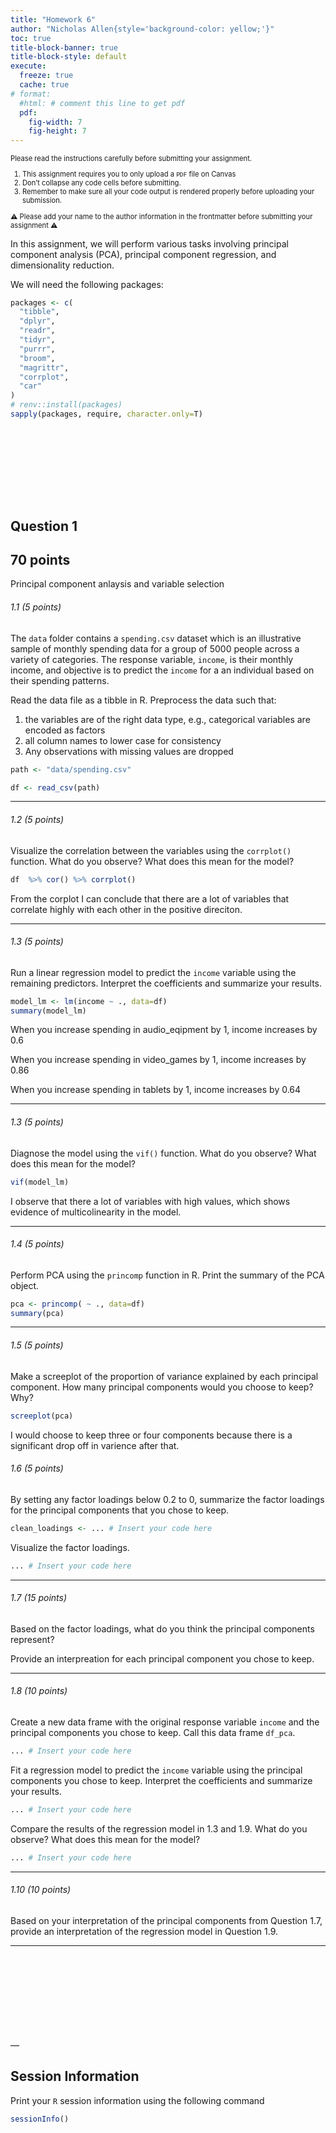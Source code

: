```yaml
---
title: "Homework 6"
author: "Nicholas Allen{style='background-color: yellow;'}"
toc: true
title-block-banner: true
title-block-style: default
execute: 
  freeze: true
  cache: true
# format:
  #html: # comment this line to get pdf
  pdf: 
    fig-width: 7
    fig-height: 7
---
```



::: {.callout-important style="font-size: 0.8em;"}

Please read the instructions carefully before submitting your assignment.

1. This assignment requires you to only upload a `PDF` file on Canvas
1. Don't collapse any code cells before submitting. 
1. Remember to make sure all your code output is rendered properly before uploading your submission.

⚠️ Please add your name to the author information in the frontmatter before submitting your assignment ⚠️
:::


In this assignment, we will perform various tasks involving principal component analysis (PCA), principal component regression, and dimensionality reduction.

We will need the following packages:


```R
packages <- c(
  "tibble",
  "dplyr", 
  "readr", 
  "tidyr", 
  "purrr", 
  "broom",
  "magrittr",
  "corrplot",
  "car"
)
# renv::install(packages)
sapply(packages, require, character.only=T)
```

<br><br><br><br>
---

## Question 1
::: {.callout-tip}
## 70 points
Principal component anlaysis and variable selection
:::

###### 1.1 (5 points)


The `data` folder contains a `spending.csv` dataset which is an illustrative sample of monthly spending data for a group of $5000$ people across a variety of categories. The response variable, `income`, is their monthly income, and objective is to predict the `income` for a an individual based on their spending patterns.

Read the data file as a tibble in R. Preprocess the data such that:

1. the variables are of the right data type, e.g., categorical variables are encoded as factors
2. all column names to lower case for consistency
3. Any observations with missing values are dropped

```R
path <- "data/spending.csv"

df <- read_csv(path)
```

---

###### 1.2 (5 points)

Visualize the correlation between the variables using the `corrplot()` function. What do you observe? What does this mean for the model?

```R
df  %>% cor() %>% corrplot()
```
From the corplot I can conclude that there are a lot of variables that correlate highly with each other in the positive direciton.


---

###### 1.3 (5 points)

Run a linear regression model to predict the `income` variable using the remaining predictors. Interpret the coefficients and summarize your results. 


```R
model_lm <- lm(income ~ ., data=df)
summary(model_lm)
```


When you increase spending in audio_eqipment by 1, income increases by 0.6

When you increase spending in video_games by 1, income increases by 0.86

When you increase spending in tablets by 1, income increases by 0.64


---

###### 1.3 (5 points)

Diagnose the model using the `vif()` function. What do you observe? What does this mean for the model?

```R
vif(model_lm)
```

I observe that there a lot of variables with high values, which shows evidence of multicolinearity in the model.


---

###### 1.4 (5 points)

Perform PCA using the `princomp` function in R. Print the summary of the PCA object.

```R
pca <- princomp( ~ ., data=df)
summary(pca)
```

---

###### 1.5 (5 points)

Make a screeplot of the proportion of variance explained by each principal component. How many principal components would you choose to keep? Why?

```R
screeplot(pca)
```

I would choose to keep three or four components because there is a significant drop off in varience after that.

###### 1.6 (5 points)

By setting any factor loadings below $0.2$ to $0$, summarize the factor loadings for the principal components that you chose to keep. 

```R
clean_loadings <- ... # Insert your code here
```


Visualize the factor loadings. 

```R
... # Insert your code here
```

---

###### 1.7 (15 points)

Based on the factor loadings, what do you think the principal components represent? 

Provide an interpreation for each principal component you chose to keep.

---

###### 1.8 (10 points)

Create a new data frame with the original response variable `income` and the principal components you chose to keep. Call this data frame `df_pca`.

```R
... # Insert your code here
```

Fit a regression model to predict the `income` variable using the principal components you chose to keep. Interpret the coefficients and summarize your results. 

```R
... # Insert your code here
```

Compare the results of the regression model in 1.3 and 1.9. What do you observe? What does this mean for the model?

```R
... # Insert your code here

```
---

###### 1.10 (10 points)

Based on your interpretation of the principal components from Question 1.7, provide an interpretation of the regression model in Question 1.9.



---


:::{.hidden unless-format="pdf"}
\pagebreak
:::

<br><br><br><br>
<br><br><br><br>
---



::: {.callout-note collapse="true"}
## Session Information

Print your `R` session information using the following command

```R
sessionInfo()
```
:::